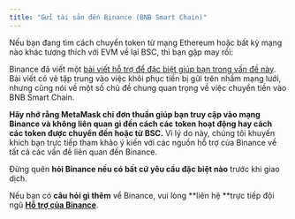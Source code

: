 ```yaml
---
title: "Gửi tài sản đến Binance (BNB Smart Chain)"
---
```


Nếu bạn đang tìm cách chuyển token từ mạng Ethereum hoặc bất kỳ mạng nào khác tương thích với EVM về lại BSC, thì bạn gặp may rồi:

Binance đã viết một [bài viết hỗ trợ để đặc biệt giúp bạn trong vấn đề này](https://academy.binance.com/en/articles/how-to-recover-crypto-transferred-to-the-wrong-network-on-binance). Bài viết có vẻ tập trung vào việc khôi phục tiền bị gửi trên nhầm mạng lưới, nhưng cũng nói về một số chủ đề chung quan trọng về việc chuyển tiền vào BNB Smart Chain.

**Hãy nhớ rằng MetaMask chỉ đơn thuần giúp bạn truy cập vào mạng Binance và không liên quan gì đến cách các token hoạt động hay cách các token được chuyển đến hoặc từ BSC.** Vì lý do này, chúng tôi khuyến khích bạn trực tiếp tham khảo ý kiến với các nguồn hỗ trợ của Binance về tất cả các vấn đề liên quan đến Binance.

Đừng quên **hỏi Binance nếu có bất cứ yêu cầu đặc biệt nào** trước khi giao dịch.

Nếu bạn có **câu hỏi gì thêm** về Binance, vui lòng **liên hệ **trực tiếp đội ngũ **[Hỗ trợ của Binance](https://www.binance.com/en/support)**.
